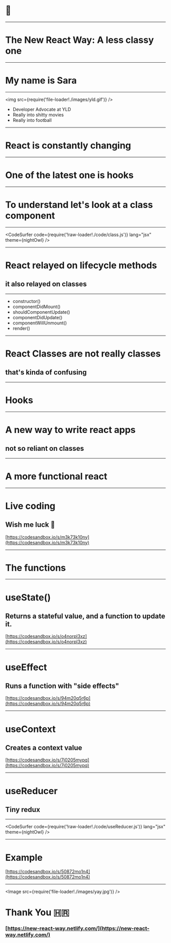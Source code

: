 
<Head>
  <title>The New React Way: A less classy one</title>
</Head>

# 👋

---

# The New React Way: A less classy one

---

# My name is Sara

---


<img src={require('file-loader!./images/yld.gif')} />

- Developer Advocate at YLD
- Really into shitty movies
- Really into football

---

# React is constantly changing

---

# One of the latest one is hooks

---

# To understand let's look at a class component

---

<CodeSurfer
  code={require('!raw-loader!./code/class.js')}
  lang="jsx"
  theme={nightOwl}
/>

---

# React relayed on lifecycle methods

## it also relayed on classes

---

- constructor()
- componentDidMount()
- shouldComponentUpdate()
- componentDidUpdate()
- componentWillUnmount()
- render()

---

# React Classes are not really classes

## that's kinda of confusing

---

# Hooks

---

# A new way to write react apps

## not so reliant on classes

---

# A more functional react

---

# Live coding

## Wish me luck 🤞

[https://codesandbox.io/s/m3k73k10ny](https://codesandbox.io/s/m3k73k10ny)

---

# The functions

---

# useState()

## Returns a stateful value, and a function to update it.

[https://codesandbox.io/s/o4norpl3xz](https://codesandbox.io/s/o4norpl3xz)

---

# useEffect

## Runs a function with "side effects"

[https://codesandbox.io/s/94m20q5r6p](https://codesandbox.io/s/94m20q5r6p)

---

# useContext

## Creates a context value

[https://codesandbox.io/s/7j0205mypq](https://codesandbox.io/s/7j0205mypq)

---

# useReducer

## Tiny redux

---

<CodeSurfer
  code={require('!raw-loader!./code/useReducer.js')}
  lang="jsx"
  theme={nightOwl}
/>

---

# Example

[https://codesandbox.io/s/50872mo1n4](https://codesandbox.io/s/50872mo1n4)

---


<Image src={require('file-loader!./images/yay.jpg')} />

# Thank You 🇭🇷

### [https://new-react-way.netlify.com/](https://new-react-way.netlify.com/)
